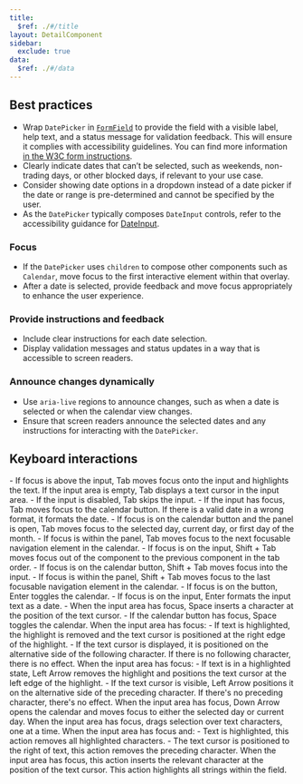 ```yaml
---
title:
  $ref: ./#/title
layout: DetailComponent
sidebar:
  exclude: true
data:
  $ref: ./#/data
---
```


## Best practices

- Wrap `DatePicker` in [`FormField`](/salt/components/form-field) to provide the field with a visible label, help text, and a status message for validation feedback. This will ensure it complies with accessibility guidelines. You can find more information [in the W3C form instructions](https://www.w3.org/WAI/tutorials/forms/instructions/).
- Clearly indicate dates that can’t be selected, such as weekends, non-trading days, or other blocked days, if relevant to your use case.
- Consider showing date options in a dropdown instead of a date picker if the date or range is pre-determined and cannot be specified by the user.
- As the `DatePicker` typically composes `DateInput` controls, refer to the accessibility guidance for [DateInput](../date-input/accessibility).

### Focus

- If the `DatePicker` uses `children` to compose other components such as `Calendar`, move focus to the first interactive element within that overlay.
- After a date is selected, provide feedback and move focus appropriately to enhance the user experience.

### Provide instructions and feedback

- Include clear instructions for each date selection.
- Display validation messages and status updates in a way that is accessible to screen readers.

### Announce changes dynamically

- Use `aria-live` regions to announce changes, such as when a date is selected or when the calendar view changes.
- Ensure that screen readers announce the selected dates and any instructions for interacting with the `DatePicker`.

## Keyboard interactions

<KeyboardControls>
  <KeyboardControl keyOrCombos="Tab">
    - If focus is above the input, Tab moves focus onto the input and highlights
    the text. If the input area is empty, Tab displays a text cursor in the
    input area. - If the input is disabled, Tab skips the input. - If the input
    has focus, Tab moves focus to the calendar button. If there is a valid date
    in a wrong format, it formats the date. - If focus is on the calendar button
    and the panel is open, Tab moves focus to the selected day, current day, or
    first day of the month. - If focus is within the panel, Tab moves focus to
    the next focusable navigation element in the calendar.
  </KeyboardControl>
  <KeyboardControl keyOrCombos="Shift + Tab">
    - If focus is on the input, Shift + Tab moves focus out of the component to
    the previous component in the tab order. - If focus is on the calendar
    button, Shift + Tab moves focus into the input. - If focus is within the
    panel, Shift + Tab moves focus to the last focusable navigation element in
    the calendar.
  </KeyboardControl>
  <KeyboardControl keyOrCombos="Enter">
    - If focus is on the button, Enter toggles the calendar. - If focus is on
    the input, Enter formats the input text as a date.
  </KeyboardControl>
  <KeyboardControl keyOrCombos="Space">
    - When the input area has focus, Space inserts a character at the position
    of the text cursor. - If the calendar button has focus, Space toggles the
    calendar.
  </KeyboardControl>
  <KeyboardControl keyOrCombos="Right Arrow">
    When the input area has focus: - If text is highlighted, the highlight is
    removed and the text cursor is positioned at the right edge of the
    highlight. - If the text cursor is displayed, it is positioned on the
    alternative side of the following character. If there is no following
    character, there is no effect.
  </KeyboardControl>
  <KeyboardControl keyOrCombos="Left Arrow">
    When the input area has focus: - If text is in a highlighted state, Left
    Arrow removes the highlight and positions the text cursor at the left edge
    of the highlight. - If the text cursor is visible, Left Arrow positions it
    on the alternative side of the preceding character. If there's no preceding
    character, there's no effect.
  </KeyboardControl>
  <KeyboardControl keyOrCombos="Down Arrow">
    When the input area has focus, Down Arrow opens the calendar and moves focus
    to either the selected day or current day.
  </KeyboardControl>
  <KeyboardControl keyOrCombos="Shift + Left Arrow / Shift + Right Arrow">
    When the input area has focus, drags selection over text characters, one at
    a time.
  </KeyboardControl>
  <KeyboardControl keyOrCombos="Backspace">
    When the input area has focus and: - Text is highlighted, this action
    removes all highlighted characters. - The text cursor is positioned to the
    right of text, this action removes the preceding character.
  </KeyboardControl>
  <KeyboardControl keyOrCombos="Alphanumeric/Special keys">
    When the input area has focus, this action inserts the relevant character at
    the position of the text cursor.
  </KeyboardControl>
  <KeyboardControl keyOrCombos="Control + A / Command + A">
    This action highlights all strings within the field.
  </KeyboardControl>
</KeyboardControls>
